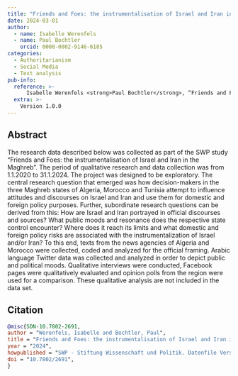 ```yaml
---
title: "Friends and Foes: the instrumentalisation of Israel and Iran in the Maghreb"
date: 2024-03-01
author:
  - name: Isabelle Werenfels
  - name: Paul Bochtler
    orcid: 0000-0002-9146-6185
categories: 
  - Authoritarianism
  - Social Media
  - Text analysis
pub-info:
  reference: >-
      Isabelle Werenfels <strong>Paul Bochtler</strong>, “Friends and Foes: the instrumentalisation of Israel and Iran in the Maghreb,” SWP - Stiftung Wissenschaft und Politik, Version 1.0.0, Dataset, doi: <a href="https://doi.org/10.7802/2691"><code>10.7802/2691</code> </a>.
  extra: >-
    Version 1.0.0
---
```


## Abstract

The research data described below was collected as part of the SWP study "Friends and Foes: the instrumentalisation of Israel and Iran in the Maghreb". The period of qualitative research and data collection was from 1.1.2020 to 31.1.2024. The project was designed to be exploratory. The central research question that emerged was how decision-makers in the three Maghreb states of Algeria, Morocco and Tunisia attempt to influence attitudes and discourses on Israel and Iran and use them for domestic and foreign policy purposes. Further, subordinate research questions can be derived from this: How are Israel and Iran portrayed in official discourses and sources? What public moods and resonance does the respective state control encounter? Where does it reach its limits and what domestic and foreign policy risks are associated with the instrumentalization of Israel and/or Iran? To this end, texts from the news agencies of Algeria and Morocco were collected, coded and analyzed for the official framing. Arabic language Twitter data was collected and analyzed in order to depict public and political moods. Qualitative interviews were conducted, Facebook pages were qualitatively evaluated and opinion polls from the region were used for a comparison. These qualitative analysis are not included in the data set.

## Citation

```bibtex
@misc{SDN-10.7802-2691,
author = "Werenfels, Isabelle and Bochtler, Paul",
title = "Friends and Foes: the instrumentalisation of Israel and Iran in the Maghreb",
year = "2024",
howpublished = "SWP - Stiftung Wissenschaft und Politik. Datenfile Version 1.0.0, https://doi.org/10.7802/2691",
doi = "10.7802/2691",
}
```
  